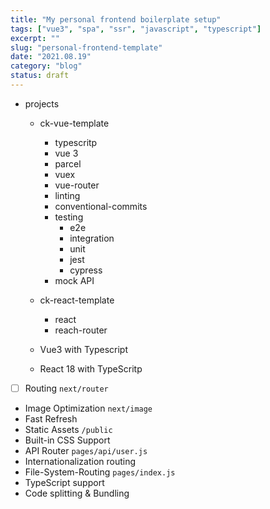 ```yaml
---
title: "My personal frontend boilerplate setup"
tags: ["vue3", "spa", "ssr", "javascript", "typescript"]
excerpt: ""
slug: "personal-frontend-template"
date: "2021.08.19"
category: "blog"
status: draft
---
```


- projects

  - ck-vue-template
    - typescritp
    - vue 3
    - parcel
    - vuex
    - vue-router
    - linting
    - conventional-commits
    - testing
      - e2e
      - integration
      - unit
      - jest
      - cypress
    - mock API
  - ck-react-template

    - react
    - reach-router

  - Vue3 with Typescript
  - React 18 with TypeScritp

- [ ] Routing `next/router`
- Image Optimization `next/image`
- Fast Refresh
- Static Assets `/public`
- Built-in CSS Support
- API Router `pages/api/user.js`
- Internationalization routing
- File-System-Routing `pages/index.js`
- TypeScript support
- Code splitting & Bundling
